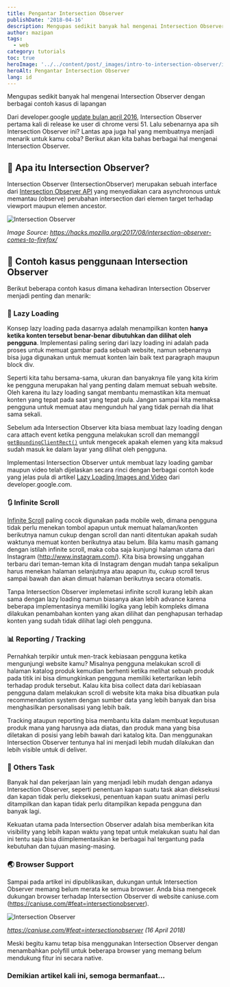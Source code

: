 ```yaml
---
title: Pengantar Intersection Observer
publishDate: '2018-04-16'
description: Mengupas sedikit banyak hal mengenai Intersection Observer dengan berbagai contoh kasus di lapangan
author: mazipan
tags:
  - web
category: tutorials
toc: true
heroImage: '../../content/post/_images/intro-to-intersection-observer/intersection-observer.jpg'
heroAlt: Pengantar Intersection Observer
lang: id
---
```


Mengupas sedikit banyak hal mengenai Intersection Observer dengan berbagai contoh kasus di lapangan

Dari developer.google [update bulan april 2016](https://developers.google.com/web/updates/2016/04/intersectionobserver), Intersection Observer pertama kali di release ke user di chrome versi 51. Lalu sebenarnya apa sih Intersection Observer ini? Lantas apa juga hal yang membuatnya menjadi menarik untuk kamu coba? Berikut akan kita bahas berbagai hal mengenai Intersection Observer.

## 📒 Apa itu Intersection Observer?

Intersection Observer (IntersectionObserver) merupakan sebuah interface dari [Intersection Observer API](https://developer.mozilla.org/en-US/docs/Web/API/Intersection_Observer_API) yang menyediakan cara asynchronous untuk memantau (observe) perubahan intersection dari elemen target terhadap viewport maupun elemen ancestor.

![Intersection Observer](../../content/post/_images/intro-to-intersection-observer/window.png)

_Image Source: https://hacks.mozilla.org/2017/08/intersection-observer-comes-to-firefox/_

## 🍭 Contoh kasus penggunaan Intersection Observer

Berikut beberapa contoh kasus dimana kehadiran Intersection Observer menjadi penting dan menarik:

### 🌄 Lazy Loading

Konsep lazy loading pada dasarnya adalah menampilkan konten **hanya ketika konten tersebut benar-benar dibutuhkan dan dilihat oleh pengguna**. Implementasi paling sering dari lazy loading ini adalah pada proses untuk memuat gambar pada sebuah website, namun sebenarnya bisa juga digunakan untuk memuat konten lain baik text paragraph maupun block div.

Seperti kita tahu bersama-sama, ukuran dan banyaknya file yang kita kirim ke pengguna merupakan hal yang penting dalam memuat sebuah website. Oleh karena itu lazy loading sangat membantu memastikan kita memuat konten yang tepat pada saat yang tepat pula. Jangan sampai kita memaksa pengguna untuk memuat atau mengunduh hal yang tidak pernah dia lihat sama sekali.

Sebelum ada Intersection Observer kita biasa membuat lazy loading dengan cara attach event ketika pengguna melakukan scroll dan memanggil [`getBoundingClientRect()`](https://developer.mozilla.org/en-US/docs/Web/API/Element/getBoundingClientRect) untuk mengecek apakah elemen yang kita maksud sudah masuk ke dalam layar yang dilihat oleh pengguna.

Implementasi Intersection Observer untuk membuat lazy loading gambar maupun video telah dijelaskan secara rinci dengan berbagai contoh kode yang jelas pula di artikel [Lazy Loading Images and Video](https://developers.google.com/web/fundamentals/performance/lazy-loading-guidance/images-and-video/) dari developer.google.com.

### 🔃 Infinite Scroll

[Infinite Scroll](https://www.google.co.id/search?q=infinite+scroll) paling cocok digunakan pada mobile web, dimana pengguna tidak perlu menekan tombol apapun untuk memuat halaman/konten berikutnya namun cukup dengan scroll dan nanti ditentukan apakah sudah waktunya memuat konten berikutnya atau belum. Bila kamu masih gamang dengan istilah infinite scroll, maka coba saja kunjungi halaman utama dari Instagram (http://www.instagram.com/). Kita bisa browsing unggahan terbaru dari teman-teman kita di Instagram dengan mudah tanpa sekalipun harus menekan halaman selanjutnya atau apapun itu, cukup scroll terus sampai bawah dan akan dimuat halaman berikutnya secara otomatis.

Tanpa Intersection Observer implemetasi infinite scroll kurang lebih akan sama dengan lazy loading namun biasanya akan lebih advance karena beberapa implementasinya memiliki logika yang lebih kompleks dimana dilakukan penambahan konten yang akan dilihat dan penghapusan terhadap konten yang sudah tidak dilihat lagi oleh pengguna.

### 📊 Reporting / Tracking

Pernahkah terpikir untuk men-track kebiasaan pengguna ketika mengunjungi website kamu? Misalnya pengguna melakukan scroll di halaman katalog produk kemudian berhenti ketika melihat sebuah produk pada titik ini bisa dimungkinkan pengguna memiliki ketertarikan lebih terhadap produk tersebut. Kalau kita bisa collect data dari kebiasaan pengguna dalam melakukan scroll di website kita maka bisa dibuatkan pula recommendation system dengan sumber data yang lebih banyak dan bisa menghasilkan personalisasi yang lebih baik.

Tracking ataupun reporting bisa membantu kita dalam membuat keputusan produk mana yang harusnya ada diatas, dan produk mana yang bisa diletakan di posisi yang lebih bawah dari katalog kita. Dan menggunakan Intersection Observer tentunya hal ini menjadi lebih mudah dilakukan dan lebih visible untuk di deliver.

### 🔦 Others Task

Banyak hal dan pekerjaan lain yang menjadi lebih mudah dengan adanya Intersection Observer, seperti penentuan kapan suatu task akan dieksekusi dan kapan tidak perlu dieksekusi, penentuan kapan suatu animasi perlu ditampilkan dan kapan tidak perlu ditampilkan kepada pengguna dan banyak lagi.

Kekuatan utama pada Intersection Observer adalah bisa memberikan kita visibility yang lebih kapan waktu yang tepat untuk melakukan suatu hal dan ini tentu saja bisa diimplementasikan ke berbagai hal tergantung pada kebutuhan dan tujuan masing-masing.

### 🌏 Browser Support

Sampai pada artikel ini dipublikasikan, dukungan untuk Intersection Observer memang belum merata ke semua browser. Anda bisa mengecek dukungan browser terhadap Intersection Observer di website caniuse.com (https://caniuse.com/#feat=intersectionobserver).

![Intersection Observer](../../content/post/_images/intro-to-intersection-observer/window.png)

*https://caniuse.com/#feat=intersectionobserver (16 April 2018)*

Meski begitu kamu tetap bisa menggunakan Intersection Observer dengan menambahkan polyfill untuk beberapa browser yang memang belum mendukung fitur ini secara native.

### Demikian artikel kali ini, semoga bermanfaat...
